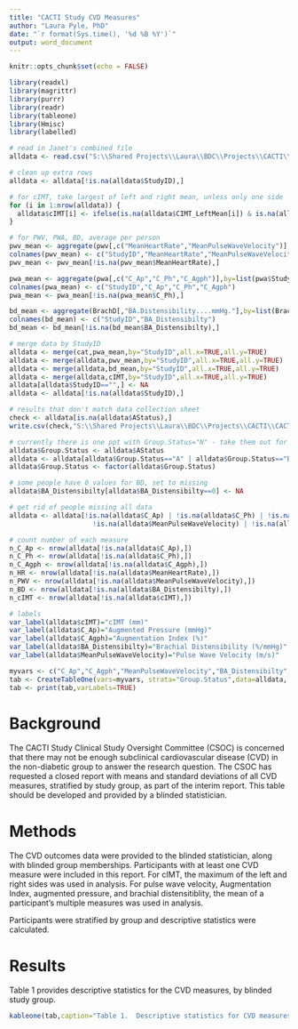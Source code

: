 ```yaml
---
title: "CACTI Study CVD Measures"
author: "Laura Pyle, PhD"
date: "`r format(Sys.time(), '%d %B %Y')`"
output: word_document
---
```


```r
knitr::opts_chunk$set(echo = FALSE)

library(readxl)
library(magrittr)
library(purrr)
library(readr)
library(tableone)
library(Hmisc)
library(labelled)

# read in Janet's combined file
alldata <- read.csv("S:\\Shared Projects\\Laura\\BDC\\Projects\\CACTI\\CACTI oral microbiome\\Blinded CSOC report #2\\Data\\QOMBE_Blinded.csv")

# clean up extra rows
alldata <- alldata[!is.na(alldata$StudyID),] 

# for cIMT, take largest of left and right mean, unless only one side
for (i in 1:nrow(alldata)) {
  alldata$cIMT[i] <- ifelse(is.na(alldata$CIMT_LeftMean[i]) & is.na(alldata$CIMT_RightMean[i]),NA,max(alldata$CIMT_LeftMean[i],alldata$CIMT_RightMean[i],na.rm = TRUE))
}

# for PWV, PWA, BD, average per person
pwv_mean <- aggregate(pwv[,c("MeanHeartRate","MeanPulseWaveVelocity")],by=list(pwv$StudyID),mean,na.rm=TRUE)
colnames(pwv_mean) <- c("StudyID","MeanHeartRate","MeanPulseWaveVelocity")
pwv_mean <- pwv_mean[!is.na(pwv_mean$MeanHeartRate),]

pwa_mean <- aggregate(pwa[,c("C_Ap","C_Ph","C_Agph")],by=list(pwa$StudyID),mean,na.rm=TRUE)
colnames(pwa_mean) <- c("StudyID","C_Ap","C_Ph","C_Agph")
pwa_mean <- pwa_mean[!is.na(pwa_mean$C_Ph),]

bd_mean <- aggregate(BrachD[,"BA.Distensibility....mmHg."],by=list(BrachD$StudyID),mean,na.rm=TRUE)
colnames(bd_mean) <- c("StudyID","BA_Distensibilty")
bd_mean <- bd_mean[!is.na(bd_mean$BA_Distensibilty),]

# merge data by StudyID
alldata <- merge(cat,pwa_mean,by="StudyID",all.x=TRUE,all.y=TRUE)
alldata <- merge(alldata,pwv_mean,by="StudyID",all.x=TRUE,all.y=TRUE)
alldata <- merge(alldata,bd_mean,by="StudyID",all.x=TRUE,all.y=TRUE)
alldata <- merge(alldata,cIMT,by="StudyID",all.x=TRUE,all.y=TRUE)
alldata[alldata$StudyID=="",] <- NA
alldata <- alldata[!is.na(alldata$StudyID),]

# results that don't match data collection sheet
check <- alldata[is.na(alldata$AStatus),]
write.csv(check,"S:\\Shared Projects\\Laura\\BDC\\Projects\\CACTI\\CACTI oral microbiome\\Blinded CSOC report #2\\Data\\check.csv")

# currently there is one ppt with Group.Status="N" - take them out for now
alldata$Group.Status <- alldata$AStatus
alldata <- alldata[alldata$Group.Status=="A" | alldata$Group.Status=="B",]
alldata$Group.Status <- factor(alldata$Group.Status)

# some people have 0 values for BD, set to missing
alldata$BA_Distensibilty[alldata$BA_Distensibilty==0] <- NA

# get rid of people missing all data 
alldata <- alldata[!is.na(alldata$C_Ap) | !is.na(alldata$C_Ph) | !is.na(alldata$C_Agph) | !is.na(alldata$MeanHeartRate) |
                     !is.na(alldata$MeanPulseWaveVelocity) | !is.na(alldata$BA_Distensibilty) | !is.na(alldata$cIMT),]

# count number of each measure
n_C_Ap <- nrow(alldata[!is.na(alldata$C_Ap),])
n_C_Ph <- nrow(alldata[!is.na(alldata$C_Ph),])
n_C_Agph <- nrow(alldata[!is.na(alldata$C_Agph),])
n_HR <- nrow(alldata[!is.na(alldata$MeanHeartRate),])
n_PWV <- nrow(alldata[!is.na(alldata$MeanPulseWaveVelocity),])
n_BD <- nrow(alldata[!is.na(alldata$BA_Distensibilty),])
n_cIMT <- nrow(alldata[!is.na(alldata$cIMT),])

# labels
var_label(alldata$cIMT)="cIMT (mm)"
var_label(alldata$C_Ap)="Augmented Pressure (mmHg)"
var_label(alldata$C_Agph)="Augmentation Index (%)"
var_label(alldata$BA_Distensibilty)="Brachial Distensibility (%/mmHg)"
var_label(alldata$MeanPulseWaveVelocity)="Pulse Wave Velocity (m/s)"

myvars <- c("C_Ap","C_Agph","MeanPulseWaveVelocity","BA_Distensibilty","cIMT")
tab <- CreateTableOne(vars=myvars, strata="Group.Status",data=alldata, test=FALSE)
tab <- print(tab,varLabels=TRUE)

```

# Background

The CACTI Study Clinical Study Oversight Committee (CSOC) is concerned that there may not be enough subclinical cardiovascular disease (CVD) in the non-diabetic group to answer the research question.  The CSOC has requested a closed report with means and standard deviations of all CVD measures, stratified by study group, as part of the interim report.  This table should be developed and provided by a blinded statistician.

# Methods

The CVD outcomes data were provided to the blinded statistician, along with blinded group memberships.  Participants with at least one CVD measure were included in this report.  For cIMT, the maximum of the left and right sides was used in analysis.  For pulse wave velocity, Augmentation Index, augmented pressure, and brachial distensitiblity, the mean of a participant's multiple measures was used in analysis.

Participants were stratified by group and descriptive statistics were calculated.

# Results

Table 1 provides descriptive statistics for the CVD measures, by blinded study group.

```r
kableone(tab,caption="Table 1.  Descriptive statistics for CVD measures, by blinded study group.")
```
